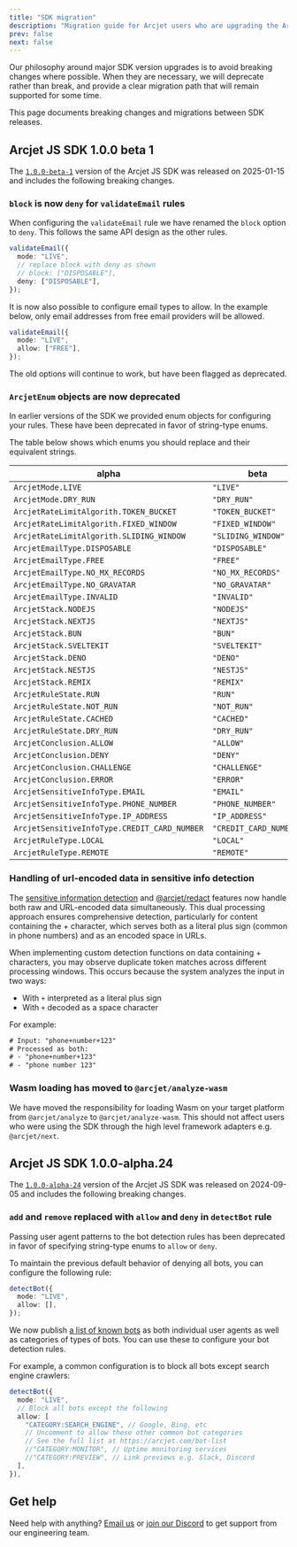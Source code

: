 ```yaml
---
title: "SDK migration"
description: "Migration guide for Arcjet users who are upgrading the Arcjet SDK."
prev: false
next: false
---
```



Our philosophy around major SDK version upgrades is to avoid breaking changes
where possible. When they are necessary, we will deprecate rather than break,
and provide a clear migration path that will remain supported for some time.

This page documents breaking changes and migrations between SDK releases.

## Arcjet JS SDK 1.0.0 beta 1

The
[`1.0.0-beta-1`](https://github.com/arcjet/arcjet-js/releases/tag/v1.0.0-beta.1)
version of the Arcjet JS SDK was released on 2025-01-15 and includes the
following breaking changes.

### `block` is now `deny` for `validateEmail` rules

When configuring the `validateEmail` rule we have renamed the `block` option to
`deny`. This follows the same API design as the other rules.

```ts
validateEmail({
  mode: "LIVE",
  // replace block with deny as shown
  // block: ["DISPOSABLE"],
  deny: ["DISPOSABLE"],
});
```

It is now also possible to configure email types to allow. In the example below,
only email addresses from free email providers will be allowed.

```ts
validateEmail({
  mode: "LIVE",
  allow: ["FREE"],
});
```

The old options will continue to work, but have been flagged as deprecated.

### `ArcjetEnum` objects are now deprecated

In earlier versions of the SDK we provided enum objects for configuring your
rules. These have been deprecated in favor of string-type enums.

The table below shows which enums you should replace and their equivalent
strings.

| alpha                                        | beta                   |
| -------------------------------------------- | ---------------------- |
| `ArcjetMode.LIVE`                            | `"LIVE"`               |
| `ArcjetMode.DRY_RUN`                         | `"DRY_RUN"`            |
| `ArcjetRateLimitAlgorith.TOKEN_BUCKET`       | `"TOKEN_BUCKET"`       |
| `ArcjetRateLimitAlgorith.FIXED_WINDOW`       | `"FIXED_WINDOW"`       |
| `ArcjetRateLimitAlgorith.SLIDING_WINDOW`     | `"SLIDING_WINDOW"`     |
| `ArcjetEmailType.DISPOSABLE`                 | `"DISPOSABLE"`         |
| `ArcjetEmailType.FREE`                       | `"FREE"`               |
| `ArcjetEmailType.NO_MX_RECORDS`              | `"NO_MX_RECORDS"`      |
| `ArcjetEmailType.NO_GRAVATAR`                | `"NO_GRAVATAR"`        |
| `ArcjetEmailType.INVALID`                    | `"INVALID"`            |
| `ArcjetStack.NODEJS`                         | `"NODEJS"`             |
| `ArcjetStack.NEXTJS`                         | `"NEXTJS"`             |
| `ArcjetStack.BUN`                            | `"BUN"`                |
| `ArcjetStack.SVELTEKIT`                      | `"SVELTEKIT"`          |
| `ArcjetStack.DENO`                           | `"DENO"`               |
| `ArcjetStack.NESTJS`                         | `"NESTJS"`             |
| `ArcjetStack.REMIX`                          | `"REMIX"`              |
| `ArcjetRuleState.RUN`                        | `"RUN"`                |
| `ArcjetRuleState.NOT_RUN`                    | `"NOT_RUN"`            |
| `ArcjetRuleState.CACHED`                     | `"CACHED"`             |
| `ArcjetRuleState.DRY_RUN`                    | `"DRY_RUN"`            |
| `ArcjetConclusion.ALLOW`                     | `"ALLOW"`              |
| `ArcjetConclusion.DENY`                      | `"DENY"`               |
| `ArcjetConclusion.CHALLENGE`                 | `"CHALLENGE"`          |
| `ArcjetConclusion.ERROR`                     | `"ERROR"`              |
| `ArcjetSensitiveInfoType.EMAIL`              | `"EMAIL"`              |
| `ArcjetSensitiveInfoType.PHONE_NUMBER`       | `"PHONE_NUMBER"`       |
| `ArcjetSensitiveInfoType.IP_ADDRESS`         | `"IP_ADDRESS"`         |
| `ArcjetSensitiveInfoType.CREDIT_CARD_NUMBER` | `"CREDIT_CARD_NUMBER"` |
| `ArcjetRuleType.LOCAL`                       | `"LOCAL"`              |
| `ArcjetRuleType.REMOTE`                      | `"REMOTE"`             |

### Handling of url-encoded data in sensitive info detection

The [sensitive information detection](/sensitive-info/quick-start) and
[@arcjet/redact](/redact/quick-start) features now handle both raw and
URL-encoded data simultaneously. This dual processing approach ensures
comprehensive detection, particularly for content containing the + character,
which serves both as a literal plus sign (common in phone numbers) and as an
encoded space in URLs.

When implementing custom detection functions on data containing + characters,
you may observe duplicate token matches across different processing windows.
This occurs because the system analyzes the input in two ways:

- With `+` interpreted as a literal plus sign
- With `+` decoded as a space character

For example:

```txt
# Input: "phone+number+123"
# Processed as both:
# - "phone+number+123"
# - "phone number 123"
```

### Wasm loading has moved to `@arcjet/analyze-wasm`

We have moved the responsibility for loading Wasm on your target platform from
`@arcjet/analyze` to `@arcjet/analyze-wasm`. This should not affect users who
were using the SDK through the high level framework adapters e.g.
`@arcjet/next`.

## Arcjet JS SDK 1.0.0-alpha.24

The
[`1.0.0-alpha-24`](https://github.com/arcjet/arcjet-js/releases/tag/v1.0.0-alpha.24)
version of the Arcjet JS SDK was released on 2024-09-05 and includes the
following breaking changes.

### `add` and `remove` replaced with `allow` and `deny` in `detectBot` rule

Passing user agent patterns to the bot detection rules has been deprecated in
favor of specifying string-type enums to `allow` or `deny`.

To maintain the previous default behavior of denying all bots, you can configure
the following rule:

```ts
detectBot({
  mode: "LIVE",
  allow: [],
});
```

We now publish [a list of known bots](/bot-protection/identifying-bots) as both
individual user agents as well as categories of types of bots. You can use these
to configure your bot detection rules.

For example, a common configuration is to block all bots except search engine
crawlers:

```ts
detectBot({
  mode: "LIVE",
  // Block all bots except the following
  allow: [
    "CATEGORY:SEARCH_ENGINE", // Google, Bing, etc
    // Uncomment to allow these other common bot categories
    // See the full list at https://arcjet.com/bot-list
    //"CATEGORY:MONITOR", // Uptime monitoring services
    //"CATEGORY:PREVIEW", // Link previews e.g. Slack, Discord
  ],
}),
```

## Get help

Need help with anything? [Email us](mailto:support@arcjet.com) or [join our
Discord](https://arcjet.com/discord) to get support from our engineering team.

<Comments />
